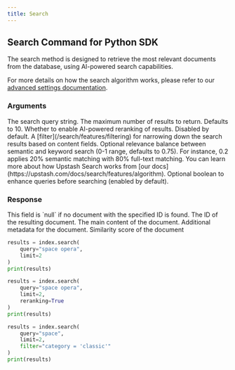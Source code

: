 ```yaml
---
title: Search
---
```


## Search Command for Python SDK

The search method is designed to retrieve the most relevant documents from the database, using AI-powered search capabilities.

For more details on how the search algorithm works, please refer to our [advanced settings documentation](/search/features/advanced-settings).

### Arguments

<ResponseField name="Payload" type="dict" required>
  <Expandable defaultOpen="true">
    <ResponseField name="query" type="string" required>
      The search query string.
    </ResponseField>
    <ResponseField name="limit" type="int" required>
      The maximum number of results to return. Defaults to 10.
    </ResponseField>
    <ResponseField name="reranking" type="bool">
      Whether to enable AI-powered reranking of results. Disabled by default.
    </ResponseField>
    <ResponseField name="filter" type="string">
      A [filter](/search/features/filtering) for narrowing down the search results based on content fields.
    </ResponseField>
    <ResponseField name="semantic_weight" type="number">
      Optional relevance balance between semantic and keyword search (0-1 range, defaults to 0.75).
      For instance, 0.2 applies 20% semantic matching with 80% full-text matching.
      You can learn more about how Upstash Search works from [our docs](https://upstash.com/docs/search/features/algorithm).
    </ResponseField>
    <ResponseField name="input_enrichment" type="boolean">
      Optional boolean to enhance queries before searching (enabled by default).
    </ResponseField>
  </Expandable>
</ResponseField>

### Response

<ResponseField name="Documents" type="List[DocumentScore]" required>
  This field is `null` if no document with the specified ID is found.
  <Expandable defaultOpen="true">
    <ResponseField name="id" type="string | number" required>
      The ID of the resulting document.
    </ResponseField>
    <ResponseField name="content" type="Record<string, unknown>">
      The main content of the document.
    </ResponseField>
    <ResponseField name="metadata" type="Record<string, unknown>">
      Additional metadata for the document.
    </ResponseField>
    <ResponseField name="score" type="float" required>
      Similarity score of the document
    </ResponseField>
  </Expandable>
</ResponseField>

<RequestExample>

```python Basic Search
results = index.search(
    query="space opera",
    limit=2
)
print(results)
```

```python Search with Reranking
results = index.search(
    query="space opera",
    limit=2,
    reranking=True
)
print(results)
```

```python Search with Filter
results = index.search(
    query="space", 
    limit=2, 
    filter="category = 'classic'"
)
print(results)
```
</RequestExample>
